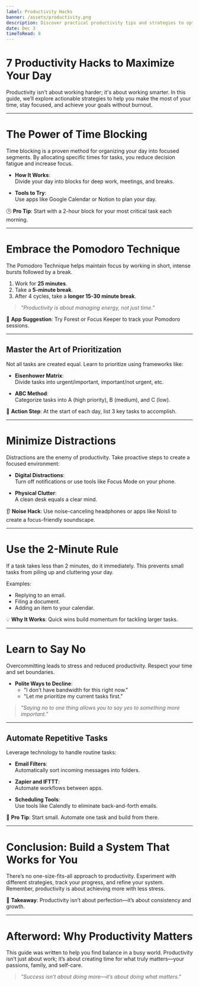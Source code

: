 ```yaml
---
label: Productivity Hacks
banner: /assets/productivity.png
description: Discover practical productivity tips and strategies to optimize your time and achieve your goals efficiently.
date: Dec 3
timeToRead: 8
---
```


# 7 Productivity Hacks to Maximize Your Day

Productivity isn't about working harder; it's about working smarter. In this guide, we’ll explore actionable strategies to help you make the most of your time, stay focused, and achieve your goals without burnout.

---

# The Power of Time Blocking

Time blocking is a proven method for organizing your day into focused segments. By allocating specific times for tasks, you reduce decision fatigue and increase focus.

- **How It Works**:  
  Divide your day into blocks for deep work, meetings, and breaks.

- **Tools to Try**:  
  Use apps like Google Calendar or Notion to plan your day.

🕒 **Pro Tip**: Start with a 2-hour block for your most critical task each morning.

---

# Embrace the Pomodoro Technique

The Pomodoro Technique helps maintain focus by working in short, intense bursts followed by a break.

1. Work for **25 minutes**.
2. Take a **5-minute break**.
3. After 4 cycles, take a **longer 15-30 minute break**.

> _"Productivity is about managing energy, not just time."_

📱 **App Suggestion**: Try Forest or Focus Keeper to track your Pomodoro sessions.

---

## Master the Art of Prioritization

Not all tasks are created equal. Learn to prioritize using frameworks like:

- **Eisenhower Matrix**:  
  Divide tasks into urgent/important, important/not urgent, etc.

- **ABC Method**:  
  Categorize tasks into A (high priority), B (medium), and C (low).

🎯 **Action Step**: At the start of each day, list 3 key tasks to accomplish.

---

# Minimize Distractions

Distractions are the enemy of productivity. Take proactive steps to create a focused environment:

- **Digital Distractions**:  
  Turn off notifications or use tools like Focus Mode on your phone.

- **Physical Clutter**:  
  A clean desk equals a clear mind.

👂 **Noise Hack**: Use noise-canceling headphones or apps like Noisli to create a focus-friendly soundscape.

---

# Use the 2-Minute Rule

If a task takes less than 2 minutes, do it immediately. This prevents small tasks from piling up and cluttering your day.

Examples:

- Replying to an email.
- Filing a document.
- Adding an item to your calendar.

💡 **Why It Works**: Quick wins build momentum for tackling larger tasks.

---

# Learn to Say No

Overcommitting leads to stress and reduced productivity. Respect your time and set boundaries.

- **Polite Ways to Decline**:
  - "I don’t have bandwidth for this right now."
  - "Let me prioritize my current tasks first."

> _"Saying no to one thing allows you to say yes to something more important."_

---

## Automate Repetitive Tasks

Leverage technology to handle routine tasks:

- **Email Filters**:  
  Automatically sort incoming messages into folders.

- **Zapier and IFTTT**:  
  Automate workflows between apps.

- **Scheduling Tools**:  
  Use tools like Calendly to eliminate back-and-forth emails.

🤖 **Pro Tip**: Start small. Automate one task and build from there.

---

# Conclusion: Build a System That Works for You

There’s no one-size-fits-all approach to productivity. Experiment with different strategies, track your progress, and refine your system. Remember, productivity is about achieving more with less stress.

🌟 **Takeaway**: Productivity isn’t about perfection—it’s about consistency and growth.

---

# Afterword: Why Productivity Matters

This guide was written to help you find balance in a busy world. Productivity isn’t just about work; it’s about creating time for what truly matters—your passions, family, and self-care.

> _"Success isn’t about doing more—it’s about doing what matters."_
